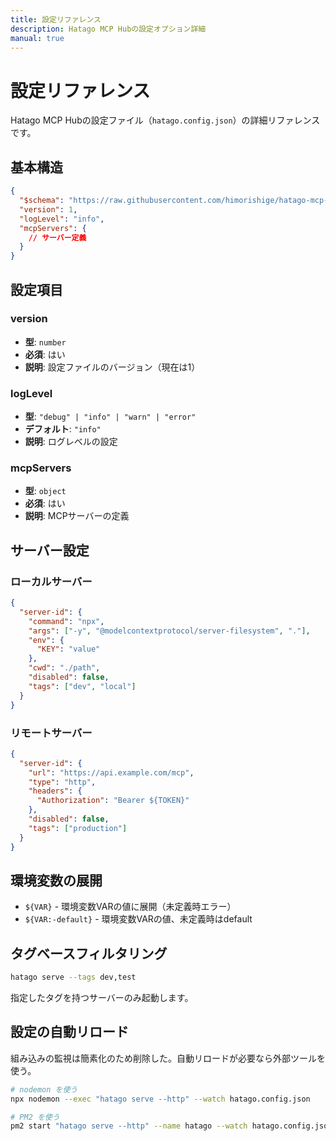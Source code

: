 ```yaml
---
title: 設定リファレンス
description: Hatago MCP Hubの設定オプション詳細
manual: true
---
```


# 設定リファレンス

Hatago MCP Hubの設定ファイル（`hatago.config.json`）の詳細リファレンスです。

## 基本構造

```json
{
  "$schema": "https://raw.githubusercontent.com/himorishige/hatago-mcp-hub/main/schemas/config.schema.json",
  "version": 1,
  "logLevel": "info",
  "mcpServers": {
    // サーバー定義
  }
}
```

## 設定項目

### version

- **型**: `number`
- **必須**: はい
- **説明**: 設定ファイルのバージョン（現在は1）

### logLevel

- **型**: `"debug" | "info" | "warn" | "error"`
- **デフォルト**: `"info"`
- **説明**: ログレベルの設定

### mcpServers

- **型**: `object`
- **必須**: はい
- **説明**: MCPサーバーの定義

## サーバー設定

### ローカルサーバー

```json
{
  "server-id": {
    "command": "npx",
    "args": ["-y", "@modelcontextprotocol/server-filesystem", "."],
    "env": {
      "KEY": "value"
    },
    "cwd": "./path",
    "disabled": false,
    "tags": ["dev", "local"]
  }
}
```

### リモートサーバー

```json
{
  "server-id": {
    "url": "https://api.example.com/mcp",
    "type": "http",
    "headers": {
      "Authorization": "Bearer ${TOKEN}"
    },
    "disabled": false,
    "tags": ["production"]
  }
}
```

## 環境変数の展開

- `${VAR}` - 環境変数VARの値に展開（未定義時エラー）
- `${VAR:-default}` - 環境変数VARの値、未定義時はdefault

## タグベースフィルタリング

```bash
hatago serve --tags dev,test
```

指定したタグを持つサーバーのみ起動します。

<a id="auto-reload-configuration-changes"></a>

## 設定の自動リロード

組み込みの監視は簡素化のため削除した。自動リロードが必要なら外部ツールを使う。

```bash
# nodemon を使う
npx nodemon --exec "hatago serve --http" --watch hatago.config.json

# PM2 を使う
pm2 start "hatago serve --http" --name hatago --watch hatago.config.json
```
